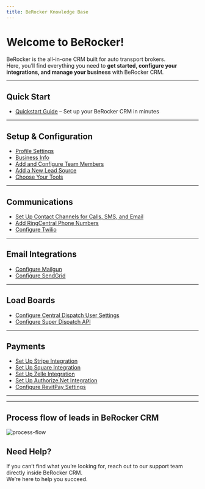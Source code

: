 ```yaml
---
title: BeRocker Knowledge Base
---
```


# Welcome to BeRocker!

BeRocker is the all-in-one CRM built for auto transport brokers.  
Here, you’ll find everything you need to **get started, configure your integrations, and manage your business** with BeRocker CRM.

---

## Quick Start

- [Quickstart Guide](/quickstart) – Set up your BeRocker CRM in minutes

---

## Setup & Configuration

- [Profile Settings](/general-settings/profile-settings-in-berocker-crm)
- [Business Info](/general-settings/business-info)
- [Add and Configure Team Members](/general-settings/add-and-configure-team-members-in-berocker-crm)
- [Add a New Lead Source](/general-settings/add-a-new-lead-source-in-berocker-app)
- [Choose Your Tools](/general-settings/choose-your-tools)

---

## Communications

- [Set Up Contact Channels for Calls, SMS, and Email](/set-up-contact-channels-for-calls-sms-and-email)
- [Add RingCentral Phone Numbers](/integrations/phone/add-ring-central-phone-numbers)
- [Configure Twilio](integrations/phone/how-to-configure-twilio)

---

## Email Integrations

- [Configure Mailgun](integrations/email/mailgun/how-to-configure-mailgun-in-berocker-settings)
- [Configure SendGrid](integrations/email/sendgrid/how-to-configure-sendgrid-api-key-in-berocker-settings)

---

## Load Boards

- [Configure Central Dispatch User Settings](/integrations/loadboards/configure-central-dispatch-user-settings-in-berocker-crm)
- [Configure Super Dispatch API](integrations/loadboards/how-to-configure-super-dispatch-api-integration-settings)

---

## Payments

- [Set Up Stripe Integration](/integrations/payment/how-to-set-up-stripe-integration)
- [Set Up Square Integration](/integrations/payment/how-to-set-square-integration)
- [Set Up Zelle Integration](/integrations/payment/how-to-set-up-zelle-integration-in-berocker)
- [Set Up Authorize.Net Integration](/integrations/payment/set-up-authorize-net-integration-in-berocker)
- [Configure RevitPay Settings](/integrations/payment/how-to-configure-revitpay-settings-in-berocker)

---

---

## Process flow of leads in BeRocker CRM

![process-flow](/images/process-flow.png)

## Need Help?

If you can’t find what you’re looking for, reach out to our support team directly inside BeRocker CRM.  
We’re here to help you succeed.
